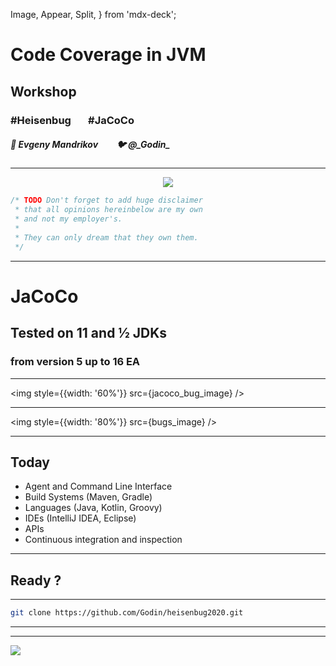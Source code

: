 
<!--
-->

  Image,
  Appear,
  Split,
} from 'mdx-deck';

# Code Coverage in JVM

## Workshop

### #Heisenbug &nbsp; &nbsp; &nbsp; #JaCoCo

##### 👋 Evgeny Mandrikov &nbsp; &nbsp; &nbsp; &nbsp; 🐦 @\_Godin\_

---



<center><img style={{width: '120%'}} src={sonarsource_image} /></center>

```js
/* TODO Don't forget to add huge disclaimer
 * that all opinions hereinbelow are my own
 * and not my employer's.
 *
 * They can only dream that they own them.
 */
```

<!---


<img src={jacoco_history_image} />
-->

---



# JaCoCo

## Tested on 11 and ½ JDKs

### from version 5 up to 16 EA

---

<img style={{width: '60%'}} src={jacoco_bug_image} />

---

<img style={{width: '80%'}} src={bugs_image} />

---

## Today

* Agent and Command Line Interface
* Build Systems (Maven, Gradle)
* Languages (Java, Kotlin, Groovy)
* IDEs (IntelliJ IDEA, Eclipse)
* APIs
* Continuous integration and inspection

---

## Ready ?

---

```bash
git clone https://github.com/Godin/heisenbug2020.git
```
---

---


<Image src={end_image} />
